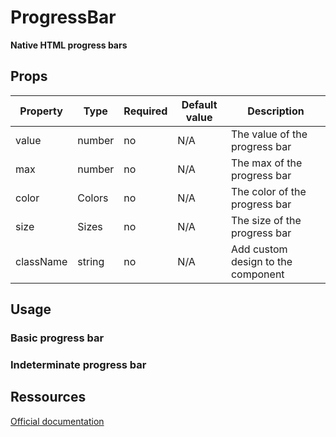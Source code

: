 
<Meta title="Elements/ProgressBar" />

# ProgressBar

**Native HTML progress bars**

## Props

| Property  | Type   | Required | Default value | Description                        |
| --------- | ------ | -------- | ------------- | ---------------------------------- |
| value     | number | no       | N/A           | The value of the progress bar      |
| max       | number | no       | N/A           | The max of the progress bar        |
| color     | Colors | no       | N/A           | The color of the progress bar      |
| size      | Sizes  | no       | N/A           | The size of the progress bar       |
| className | string | no       | N/A           | Add custom design to the component |

## Usage

### Basic progress bar

<Canvas>
  <Story id="elements-progressbar--basic-progress-bar" name="BasicProgressBar" />
</Canvas>

### Indeterminate progress bar

<Canvas>
  <Story id="elements-progressbar--indeterminate-progress-bar" name="IndeterminateProgressBar" />
</Canvas>

## Ressources

[Official documentation](https://bulma.io/documentation/elements/progress/)
